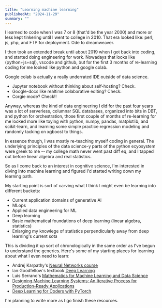 ```yaml
---
title: "Learning machine learning"
publishedAt: "2024-11-29"
summary: ""
---
```


I learned to code when I was 7 or 8 (that'd be the year 2000) and more or less
kept tinkering until I went to college in 2010. That era looked like: perl, js,
php, and FTP for deployment. Ode to dreamweaver.

I then took an extended break until about 2019 when I got back into coding, and
started doing engineering for work. Nowadays that looks like (python+js+sql),
vscode and github, but for the first 3 months of re-learning coding for me
looked like python and google colab.

Google colab is actually a really underrated IDE outside of data science.

- Jupyter notebook without thinking about self-hosting? Check.
- Google-docs like realtime colaborative editing? Check.
- Corgie mode? Check!!

Anyway, whereas the kind of data engineering I did for the past four years was
a lot of serverless, columnar SQL databases, organized into bits in DBT, and
python for orchestration, those first couple of months of re-learning for me
looked more like toying with python, numpy, pandas, matplotlib, and
scikit-learn, and learning some simple practice regression modeling and
randomly tacking on xgboost to things.

In essence though, I was mostly re-teaching myself coding in general. The
underlying principles of the data science-y parts of the python ecyosystem were
greek to me -- my college math never went past diff eq, and I tapped out before
linear algebra and real statistics.

So as I come back to an interest in cognitive science, I'm interested in diving
into machine learning and figured I'd started writing down my learning path.

My starting point is sort of carving what I think I might even be learning into
different buckets:

- Current application domains of generative AI
- MLops
- Applied data engineering for ML
- Deep learning
- Basic mathematical foundations of deep learning (linear algebra,
  statistics)
- Enlarging my knowlege of statistics perpendicularly away from deep
  learning's current sota

This is dividing it up sort of chronologically in the same order as I've begun
to understand the generics. Here's some of my starting places for learning
about what I even need to learn:

- Andrej Karpathy's [Neural Networks course](https://karpathy.ai/zero-to-hero.html)
- Ian Goodfellow's textbook [Deep Learning](https://www.amazon.com/Deep-Learning-Adaptive-Computation-Machine/dp/0262035618/ref=sr_1_1?ie=UTF8&qid=1472485235&sr=8-1&keywords=deep+learning+book)
- Luis Serrano's [Mathematics for Machine Learning and Data Science](https://www.coursera.org/specializations/mathematics-for-machine-learning-and-data-science)
- [Designing Machine Learning Systems: An Iterative Process for Production-Ready Applications](https://www.amazon.com/dp/1098107969?ref=ppx_yo2ov_dt_b_fed_asin_title)
- [Deep Learning for Coders with PyTorch](https://www.amazon.com/Deep-Learning-Coders-fastai-PyTorch/dp/1492045527/ref=tmm_pap_swatch_0?_encoding=UTF8&dib_tag=se&dib=eyJ2IjoiMSJ9.FoiyUrT1HrrDZWcmrtxRSdaAy-r4QQK6LtOUfn18vt2Lf8tKMgknBHiqOhzRK4yjzdRsy6GzGWQO2HNzeTppxX0ubUNFrMwwhwDtRGjOrUYjUMkRjDfgYZGyS5DeMNdGGXSByUVM0AHawN3aMgqCd7hzx0NE9KcyQqkwNw2-v3qpIZrl0abKZO7DAWkov32RECDpMbLXNwV4-lNL1B1zSnXwukX06KfKm9DeUdmbLJpXVou_9IHBXVWXlsZDRIP2VC4NUh2Vn_GbXp34IsLAn4BlE7HchOlUTRoIsYZSxAM.3X69k0F1-xlEAR08xnlmCbDwhX1furgePX6Ab5jRJ1k&qid=1732929877&sr=1-3)

I'm planning to write more as I go finish these resources.
